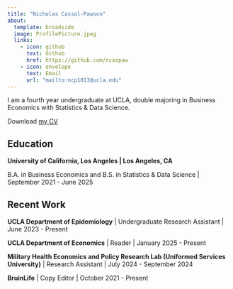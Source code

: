 ```yaml
---
title: "Nicholas Cassol-Pawson"
about:
  template: broadside
  image: ProfilePicture.jpeg
  links:
    - icon: github
      text: Github
      href: https://github.com/ncaspaw
    - icon: envelope
      text: Email
      url: "mailto:ncp1013@ucla.edu"
---
```


I am a fourth year undergraduate at UCLA, double majoring in Business Economics with Statistics & Data Science. 

Download [my CV](/Resume_Website.pdf)

## Education

**University of California, Los Angeles | Los Angeles, CA**

B.A. in Business Economics and B.S. in Statistics & Data Science | September 2021 - June 2025

## Recent Work

**UCLA Department of Epidemiology** | Undergraduate Research Assistant | June 2023 - Present

**UCLA Department of Economics** | Reader | January 2025 - Present

**Military Health Economics and Policy Research Lab (Uniformed Services University)** | Research Assistant | July 2024 - September 2024

**BruinLife** | Copy Editor | October 2021 - Present